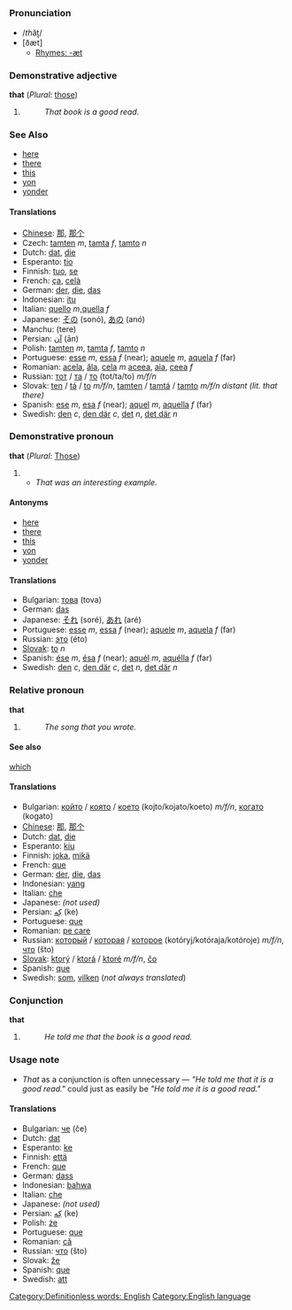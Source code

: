 [[Category:Definitionless words: English]]
=={{en}}==
[[Category:English language]]
{{cleanup}}
===Pronunciation===
*/''th''ăt/
*[ðæt̚]
**[[Rhymes:English:-æt|Rhymes: -æt]]
===Demonstrative adjective===
'''that''' (''Plural:'' [[those]])

#{{stub}}
#:''That book is a good read.''
===See Also===
*[[here]]
*[[there]]
*[[this]]
*[[yon]]
*[[yonder]]
====Translations====
*[[Chinese]]: [[那]], [[那个]]
*Czech: [[tamten]] ''m'', [[tamta]] ''f'', [[tamto]] ''n''
*Dutch: [[dat]], [[die]]
*Esperanto: [[tio]]
*Finnish: [[tuo]], [[se]]
*French: [[ça]], [[celà]]
*German: [[der]], [[die]], [[das]]
*Indonesian: [[itu]]
*Italian: [[quello]] ''m'',[[quella]] ''f''
*Japanese: [[その]] (sonó), [[あの]] (anó)
*Manchu: (tere)
*Persian: [[آن]] (ān)
*Polish: [[tamten]] ''m'', [[tamta]] ''f'', [[tamto]] ''n''
*Portuguese: [[esse]] ''m'', [[essa]] ''f'' (near); [[aquele]] ''m'', [[aquela]] ''f'' (far)
*Romanian: [[acela]], [[ăla]], [[cela]] ''m'' [[aceea]], [[aia]], [[ceea]] ''f''
*Russian: [[тот]] / [[та]] / [[то]] (tot/ta/to) ''m/f/n''
*Slovak: [[ten]] / [[tá]] / [[to]] ''m/f/n'', [[tamten]] / [[tamtá]] / [[tamto]] ''m/f/n distant (lit. that there)''
*Spanish: [[ese]] ''m'', [[esa]] ''f'' (near); [[aquel]] ''m'', [[aquella]] ''f'' (far)
*Swedish: [[den]] ''c'', [[den där]] ''c'', [[det]] ''n'', [[det där]] ''n''

===Demonstrative pronoun===
'''that''' (''Plural:'' [[Those]])

#{{stub}}
#*''That was an interesting example.''
====Antonyms====
*[[here]]
*[[there]]
*[[this]]
*[[yon]]
*[[yonder]]
====Translations====
*Bulgarian: [[това]] (tova)
*German: [[das]]
*Japanese: [[それ]] (soré), [[あれ]] (aré)
*Portuguese: [[esse]] ''m'', [[essa]] ''f'' (near); [[aquele]] ''m'', [[aquela]] ''f'' (far)
*Russian: [[это]] (éto)
*[[Slovak]]: [[to]] ''n''
*Spanish: [[ése]] ''m'', [[ésa]] ''f'' (near); [[aquél]] ''m'',  [[aquélla]] ''f'' (far)
*Swedish: [[den]] ''c'', [[den där]] ''c'', [[det]] ''n'', [[det där]] ''n''

===Relative pronoun===
'''that'''

#{{stub}}
#:''The song that you wrote.''
====See also====
[[which]]
====Translations====
*Bulgarian: [[който]] / [[която]] / [[което]] (kojto/kojato/koeto) ''m/f/n'', [[когато]] (kogato)
*[[Chinese]]: [[那]], [[那个]]
*Dutch: [[dat]], [[die]]
*Esperanto: [[kiu]]
*Finnish: [[joka]], [[mikä]]
*French: [[que]]
*German: [[der]], [[die]], [[das]]
*Indonesian: [[yang]]
*Italian: [[che]]
*Japanese: ''(not used)''
*Persian: [[كِه]] (ke)
*Portuguese: [[que]]
*Romanian: [[pe care]]
*Russian: [[который]] / [[которая]] / [[которое]] (kotóryj/kotóraja/kotóroje) ''m/f/n'', [[что]] (što)
*[[Slovak]]: [[ktorý]] / [[ktorá]] / [[ktoré]] ''m/f/n'', [[čo]]
*Spanish: [[que]]
*Swedish: [[som]], [[vilken]] (''not always translated'')

===Conjunction===
'''that'''

#{{stub}}
#:''He told me that the book is a good read.''
===Usage note===
*''That'' as a conjunction is often unnecessary &mdash; ''"He told me that it is a good read."'' could just as easily be ''"He told me it is a good read."''
====Translations====
*Bulgarian: [[че]] (če)
*Dutch: [[dat]]
*Esperanto: [[ke]]
*Finnish: [[että]]
*French: [[que]]
*German: [[dass]]
*Indonesian: [[bahwa]]
*Italian: [[che]]
*Japanese: ''(not used)''
*Persian: [[كِه]] (ke)
*Polish: [[że]]
*Portuguese: [[que]]
*Romanian: [[că]]
*Russian: [[что]] (što)
*Slovak: [[že]]
*Spanish: [[que]]
*Swedish: [[att]]